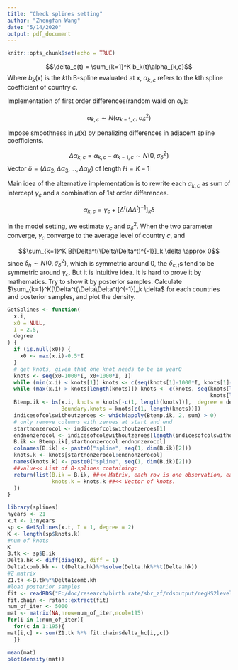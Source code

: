 ```yaml
---
title: "Check splines setting"
author: "Zhengfan Wang"
date: "5/14/2020"
output: pdf_document
---
```


```r
knitr::opts_chunk$set(echo = TRUE)
```


$$\delta_c(t) = \sum_{k=1}^K b_k(t)\alpha_{k,c}$$
Where $b_k(x)$ is the $k$th B-spline evaluated at x, $\alpha_{k,c}$ refers to the $k$th spline coefficient of country $c$.

Implementation of first order differences(random wald on $\alpha_k$):


$$\alpha_{k,c} \sim N(\alpha_{k-1,c},\sigma_\delta^2)$$

Impose smoothness in $\mu(x)$ by penalizing differences in adjacent spline coefficients. 

$$\Delta \alpha_{k,c}=\alpha_{k,c} - \alpha_{k-1,c} \sim N(0,\sigma_\delta^2)$$
Vector $\delta =(\Delta\alpha_2,\Delta\alpha_3,...,\Delta\alpha_K)$ of length $H=K-1$

Main idea of the alternative implementation is to rewrite each $\alpha_{k,c}$ as sum of intercept $\gamma_c$ and a combination of 1st order differences.

$$\alpha_{k,c}=\gamma_c+[\Delta^t(\Delta\Delta^t)^{-1}]_k \delta$$

In the model setting, we estimate $\gamma_c$ and $\sigma_\delta^2$. When the two parameter converge, $\gamma_c$ converge to the average level of country $c$, and 

$$\sum_{k=1}^K B[\Delta^t(\Delta\Delta^t)^{-1}]_k \delta \approx 0$$
since $\delta_h \sim N(0,\sigma_\delta^2)$, which is symmetric around 0, the $\delta_{c,t}$s tend to be symmetric around $\gamma_c$. But it is intuitive idea. It is hard to prove it by mathematics. Try to show it by posterior samples. Calculate  $\sum_{k=1}^K[\Delta^t(\Delta\Delta^t)^{-1}]_k \delta$ for each countries and posterior samples, and plot the density.

```r
GetSplines <- function(
  x.i,
  x0 = NULL,
  I = 2.5,
  degree
) {
  if (is.null(x0)) {
    x0 <- max(x.i)-0.5*I
  }
  # get knots, given that one knot needs to be in year0
  knots <- seq(x0-1000*I, x0+1000*I, I)
  while (min(x.i) < knots[1]) knots <- c(seq(knots[1]-1000*I, knots[1]-I,I), knots)
  while (max(x.i) > knots[length(knots)]) knots <- c(knots, seq(knots[length(knots)]+I,
                                                                knots[length(knots)]+1000*I, I))
  Btemp.ik <- bs(x.i, knots = knots[-c(1, length(knots))],  degree = degree,
                 Boundary.knots = knots[c(1, length(knots))])
  indicesofcolswithoutzeroes <- which(apply(Btemp.ik, 2, sum) > 0)
  # only remove columns with zeroes at start and end
  startnonzerocol <- indicesofcolswithoutzeroes[1]
  endnonzerocol <- indicesofcolswithoutzeroes[length(indicesofcolswithoutzeroes)]
  B.ik <- Btemp.ik[,startnonzerocol:endnonzerocol]
  colnames(B.ik) <- paste0("spline", seq(1, dim(B.ik)[2]))
  knots.k <- knots[startnonzerocol:endnonzerocol]
  names(knots.k) <- paste0("spline", seq(1, dim(B.ik)[2]))
  ##value<< List of B-splines containing:
  return(list(B.ik = B.ik, ##<< Matrix, each row is one observation, each column is one B-spline.
              knots.k = knots.k ##<< Vector of knots.
  ))
}

```

```r
library(splines)
nyears <- 21
x.t <- 1:nyears
sp <- GetSplines(x.t, I = 1, degree = 2)
K <- length(sp$knots.k)
#num of knots
K
B.tk <- sp$B.ik
Delta.hk <- diff(diag(K), diff = 1)
Delta1comb.kh <- t(Delta.hk)%*%solve(Delta.hk%*%t(Delta.hk))
#Z matrix
Z1.tk <-B.tk%*%Delta1comb.kh
#load posterior samples
fit <- readRDS("E:/doc/research/birth rate/sbr_zf/rdsoutput/regHS2level_longiter_nval_res.rds")
fit.chain <- rstan::extract(fit)
num_of_iter <- 5000
mat <- matrix(NA,nrow=num_of_iter,ncol=195)
for(i in 1:num_of_iter){
  for(c in 1:195){
mat[i,c] <- sum(Z1.tk %*% fit.chain$delta_hc[i,,c])
  }}

mean(mat)
plot(density(mat))
```
